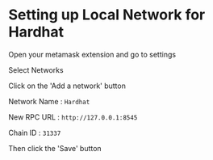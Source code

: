 # Setting up Local Network for Hardhat

Open your metamask extension and go to settings

Select Networks

Click on the 'Add a network' button

Network Name : `Hardhat`

New RPC URL : `http://127.0.0.1:8545`

Chain ID : `31337`

Then click the 'Save' button

